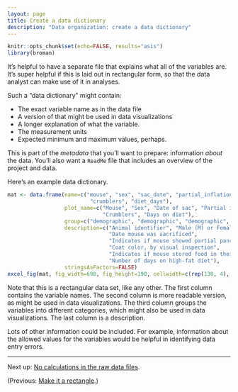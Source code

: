 ```yaml
---
layout: page
title: Create a data dictionary
description: "Data organization: create a data dictionary"
---
```


```r
knitr::opts_chunk$set(echo=FALSE, results="asis")
library(broman)
```

It's helpful to have a separate file
that explains what all of the variables are. It's super helpful if
this is laid out in rectangular form, so that the data analyst can
make use of it in analyses.

Such a "data dictionary" might contain:

- The exact variable name as in the data file
- A version of that might be used in data visualizations
- A longer explanation of what the variable.
- The measurement units
- Expected minimum and maximum values, perhaps.

This is part of the *metadata* that you'll want to prepare:
information *about* the data. You'll also want a `ReadMe` file that
includes an overview of the project and data.

Here's an example data dictionary.

```r
mat <- data.frame(name=c("mouse", "sex", "sac_date", "partial_inflation", "coat_color",
                          "crumblers", "diet_days"),
                  plot_name=c("Mouse", "Sex", "Date of sac", "Partial inflation", "Coat color",
                              "Crumblers", "Days on diet"),
                  group=c("demographic", "demographic", "demographic", "clinical", "demographic", "clinical", "clinical"),
                  description=c("Animal identifier", "Male (M) or Female (F)",
                                "Date mouse was sacrificed",
                                "Indicates if mouse showed partial pancreatic inflation",
                                "Coat color, by visual inspection",
                                "Indicates if mouse stored food in their bedding",
                                "Number of days on high-fat diet"),
                  stringsAsFactors=FALSE)
excel_fig(mat, fig_width=690, fig_height=190, cellwidth=c(rep(130, 4), 400), direct2svg=TRUE)
```

Note that this is a rectangular data set, like any other. The first
column contains the variable names. The second column is more readable
version, as might be used in data visualizations. The third column
groups the variables into different categories, which might
also be used in data visualizations. The last column is a description.

Lots of other information could be included. For example, information about
the allowed values for the variables would be helpful in identifying
data entry errors.

---

Next up: [No calculations in the raw data files](no_calculations.html).

(Previous: [Make it a rectangle](rectangle.html).)
